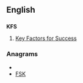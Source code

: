 ==English==

==={{initialism}}===
'''KFS'''

# {{business}} [[Key Factors for Success]]

===Anagrams===
* {{alphagram|[[f**ks#English|f**ks]]}} 
* [[FSK#English|FSK]]